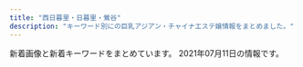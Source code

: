 ```yaml
---
title: "西日暮里・日暮里・鶯谷"
description: "キーワード別にの巨乳アジアン・チャイナエステ嬢情報をまとめました。"
---
```


新着画像と新着キーワードをまとめています。
2021年07月11日の情報です。

<DmmAffiliateIns />
<KeywordTable
  shops={
    [
    {
        "name": "For You",
        "url": "http://flowerscent.este.work/",
        "keywords": {
            "84": 6,
            "E": 12,
            "83": 18,
            "C": 30,
            "87": 6,
            "86": 6
        },
        "station": "JR\u897f\u65e5\u66ae\u91cc\u99c5",
        "img_links": [
            "http://flowerscent.este.work/2/uploadimg/1621772225.jpg",
            "http://flowerscent.este.work/2/uploadimg/1600260826.jpg",
            "http://flowerscent.este.work/frame/scroll2/scroll2.jpg",
            "http://flowerscent.este.work/2/uploadimg/1621772192.jpeg",
            "http://flowerscent.este.work/frame/fla/photo03.jpg",
            "http://flowerscent.este.work/frame/telimg/telbar.png",
            "http://flowerscent.este.work/navi/blk/temp_under2.jpg",
            "http://flowerscent.este.work/frame/fla/photo01.jpg",
            "http://flowerscent.este.work/frame/scroll5/scroll5.jpg",
            "http://flowerscent.este.work/frame/scroll3/scroll3.jpg",
            "http://flowerscent.este.work/frame/fla/photo04.jpg",
            "http://flowerscent.este.work/2/uploadimg/1599833697.jpg",
            "http://flowerscent.este.work/frame/fla/photo05.jpg",
            "http://flowerscent.este.work/frame/scroll4/scroll4.jpg",
            "http://flowerscent.este.work/kanban.png",
            "http://flowerscent.este.work/frame/scroll1/scroll1.jpg",
            "http://flowerscent.este.work/img/header.jpg",
            "http://flowerscent.este.work/frame/fla/photo02.jpg"
        ]
    },
    {
        "keywords": {},
        "station": "JR\u65e5\u66ae\u91cc\u99c5\u6771\u53e3",
        "name": "\u307f\u306a\u307f",
        "img_links": [
            "http://es-minami.com/images/staff-bar.png",
            "http://es-minami.com/images/riri1.jpg",
            "http://www.es-minami.com/images/mobole.png",
            "http://www.es-minami.com/gals/yuki1.jpg",
            "http://es-minami.com/images/rika1.jpg",
            "http://es-minami.com/images/pick_staff6.jpg",
            "http://es-minami.com/gals/sayuri1.jpg",
            "http://es-minami.com/images/sayuri1.jpg",
            "http://www.es-minami.com/img/yuki1.jpg",
            "http://www.es-minami.com/gals/riri1.jpg",
            "http://www.es-minami.com/gals/rika1.jpg",
            "http://es-minami.com/gals/sakura1.jpg",
            "http://www.es-minami.com/images/rika1.jpg",
            "http://es-minami.com/gals/riri1.jpg",
            "http://www.es-minami.com/gals/sayuri1.jpg",
            "http://www.es-minami.com/img/riri1.jpg",
            "http://es-minami.com/img/mika2.jpg",
            "http://www.es-minami.com/images/sayuri2.jpg",
            "http://www.es-minami.com/gals/mika2.jpg",
            "http://es-minami.com/img/sayuri1.jpg",
            "http://www.es-minami.com/gals/sakura1.jpg",
            "http://www.es-minami.com/img/mika1.jpg",
            "http://es-minami.com/gals/rika1.jpg",
            "http://es-minami.com/images/sayuri2.jpg",
            "http://es-minami.com/images/nana1.jpg",
            "http://www.es-minami.com/images/riri1.jpg",
            "http://es-minami.com/img/nana1.jpg",
            "http://www.es-minami.com/gals/mika1.jpg",
            "http://es-minami.com/images/mika1.jpg",
            "http://www.es-minami.com/gals/sayuri2.jpg",
            "http://www.es-minami.com/img/nana1.jpg",
            "http://www.es-minami.com/images/staff-bar.png",
            "http://es-minami.com/images/mika2.jpg",
            "http://www.es-minami.com/images/pick_staff6.jpg",
            "http://es-minami.com/images/mobole.png",
            "http://www.es-minami.com/gals/nana1.jpg",
            "http://www.es-minami.com/images/nana1.jpg",
            "http://www.es-minami.com/images/yuki1.jpg",
            "http://www.es-minami.com/images/sayuri1.jpg",
            "http://es-minami.com/img/sayuri2.jpg",
            "http://es-minami.com/gals/sayuri2.jpg",
            "http://es-minami.com/gals/mika1.jpg",
            "http://www.es-minami.com/img/mika2.jpg",
            "http://es-minami.com/img/mika1.jpg",
            "http://www.es-minami.com/img/sayuri1.jpg",
            "http://es-minami.com/gals/mika2.jpg",
            "http://es-minami.com/img/yuki1.jpg",
            "http://www.es-minami.com/images/mika1.jpg",
            "http://www.es-minami.com/images/mika2.jpg",
            "http://es-minami.com/gals/yuki1.jpg",
            "http://www.es-minami.com/img/sayuri2.jpg",
            "http://es-minami.com/images/news.png",
            "http://www.es-minami.com/images/news.png",
            "http://es-minami.com/img/riri1.jpg",
            "http://es-minami.com/gals/nana1.jpg",
            "http://es-minami.com/images/yuki1.jpg"
        ],
        "url": "http://es-minami.com/"
    },
    {
        "name": "\u7e01",
        "station": "JR\u65e5\u66ae\u91cc\u99c5\u6771\u53e3",
        "keywords": {
            "C": 6
        },
        "img_links": [
            "http://www.en-nippori.net/image/mainparts/images/navi01_03.jpg",
            "http://www.en-nippori.net/image/therapist/01.jpg",
            "http://www.en-nippori.net/image/mainparts/main.jpg",
            "http://www.en-nippori.net/image/mainparts/images/navi01_07.jpg",
            "http://www.en-nippori.net/image/mainparts/images/navi01_05.jpg",
            "http://www.en-nippori.net/image/index/top.jpg",
            "http://www.en-nippori.net/image/therapist/04.jpg",
            "http://www.en-nippori.net/image/mainparts/images/navi01_02.jpg",
            "http://www.en-nippori.net/image/therapist/03.jpg",
            "http://www.en-nippori.net/image/mainparts/images/navi01_04.jpg",
            "http://www.en-nippori.net/image/therapist/02.jpg",
            "http://www.en-nippori.net/image/therapist/06.jpg",
            "http://www.en-nippori.net/image/mainparts/images/navi01_06.jpg"
        ],
        "url": "http://www.en-nippori.net/"
    },
    {
        "url": "http://chou.ies.bz/",
        "keywords": {
            "85": 1,
            "E": 2,
            "86": 9,
            "C": 1,
            "84": 2,
            "D": 12,
            "87": 3
        },
        "name": "\u706f\u308a\u5c4b",
        "img_links": [
            "http://chou.ies.bz/photos/sites/85/2021/05/2021051201142065.jpg",
            "http://chou.ies.bz/photos/sites/85/2020/10/2020100610383828.jpg",
            "http://chou.ies.bz/images/n3.png",
            "http://chou.ies.bz/photos/sites/85/2020/10/2020100610370157.jpg",
            "http://chou.ies.bz/images/s_news.png",
            "http://chou.ies.bz/photos/sites/85/2021/07/2021070301592095.jpg",
            "http://chou.ies.bz/photos/sites/85/2019/07/2019070106333414.jpg",
            "http://chou.ies.bz/images/n1.jpg",
            "http://chou.ies.bz/photos/sites/85/2020/12/2020120204150858.jpg",
            "http://chou.ies.bz/photos/sites/85/2021/06/2021060901285023.jpg",
            "http://chou.ies.bz/images/s_pick.png",
            "http://chou.ies.bz/images/mobile.png",
            "http://chou.ies.bz/photos/sites/85/2019/07/2019070509385227.jpg",
            "http://chou.ies.bz/photos/sites/85/2019/07/2019070106330942.jpg",
            "http://chou.ies.bz/images/s_staff.jpg",
            "http://chou.ies.bz/images/top.png",
            "http://chou.ies.bz/photos/sites/85/2019/12/2019120602315853.jpg",
            "http://chou.ies.bz/photos/sites/85/2021/04/2021042710033582.jpg",
            "http://chou.ies.bz/images/s1.png",
            "http://chou.ies.bz/photos/sites/85/2019/06/2019062803491517.jpg",
            "http://chou.ies.bz/photos/sites/85/2019/07/2019070106320474.jpg",
            "http://chou.ies.bz/photos/sites/85/2019/07/2019070106340260.jpg",
            "http://chou.ies.bz/photos/sites/85/2020/12/2020120204265615.jpg",
            "http://chou.ies.bz/images/s3.png",
            "http://chou.ies.bz/images/s_link.png",
            "http://chou.ies.bz/photos/sites/85/2020/12/2020121802483415.jpg"
        ],
        "station": "JR\u897f\u65e5\u66ae\u91cc\u99c5"
    },
    {
        "name": "Oasis\uff5e\u30aa\u30a2\u30b7\u30b9",
        "img_links": [
            "http://lillian.work/room/room-l1.jpg",
            "http://lillian.work/images/main-sp.jpg",
            "http://lillian.work/icon/facebook.png",
            "http://lillian.work/images/header3.png",
            "http://lillian.work/staff/nana-s1.jpg",
            "http://lillian.work/button/staff.png",
            "http://lillian.work/icon/twitter.png",
            "http://lillian.work/images/flower.png",
            "http://lillian.work/room/esthe2.jpg",
            "http://lillian.work/staff/miki-l1.jpg",
            "http://lillian.work/room/tl2.jpg",
            "http://lillian.work/icon/line.png",
            "http://lillian.work/staff/nana-l1.jpg",
            "http://lillian.work/staff/miki-s1.jpg",
            "http://lillian.work/images/clear.png",
            "http://lillian.work/room/room-l2.jpg",
            "http://lillian.work/images/footer-r.png",
            "http://lillian.work/room/esthe3.jpg",
            "http://lillian.work/icon/google_plus.png",
            "http://lillian.work/images/footer-l.png",
            "http://lillian.work/button/home.png",
            "http://lillian.work/room/room-l4.jpg",
            "http://lillian.work/room/tl3.jpg",
            "http://lillian.work/images/main1.jpg",
            "http://lillian.work/room/room-l3.jpg",
            "http://lillian.work/room/tl1.jpg",
            "http://lillian.work/room/esthe1.jpg"
        ],
        "keywords": {},
        "station": "JR\u9daf\u8c37\u99c5\u5317\u53e3",
        "url": "http://lillian.work/"
    },
    {
        "url": "http://www.relax-mirai.info/",
        "keywords": {},
        "name": "\u672a\u6765",
        "img_links": [
            "http://www.relax-mirai.info/i/120/sayuri1.jpg",
            "http://www.relax-mirai.info/images/info02.jpg",
            "http://www.relax-mirai.info/images/m03.jpg",
            "http://www.relax-mirai.info/gals/aki1.jpg",
            "http://www.relax-mirai.info/images/risa1.jpg",
            "http://www.relax-mirai.info/gals/risa1.jpg",
            "http://www.relax-mirai.info/i/images/sayuri1.jpg",
            "http://www.relax-mirai.info/i/images/momo1.jpg",
            "http://www.relax-mirai.info/images/qr.jpg",
            "http://www.relax-mirai.info/gals/kaka1.jpg",
            "http://www.relax-mirai.info/gals/emi1.jpg",
            "http://www.relax-mirai.info/images/sayuri1.jpg",
            "http://www.relax-mirai.info/images/m04.jpg",
            "http://www.relax-mirai.info/images/m02.jpg",
            "http://www.relax-mirai.info/images/momo1.jpg",
            "http://www.relax-mirai.info/images/info01.jpg"
        ],
        "station": "\u65e5\u66ae\u91cc\u99c5\u6771\u53e3"
    },
    {
        "keywords": {
            "F": 4,
            "C": 4,
            "D": 4
        },
        "img_links": [
            "https://sawa-relax.tokyo/wp-content/themes/este/img/tel_header.png",
            "https://sawa-relax.tokyo/wp-content/themes/este/img/top-img02.png",
            "https://sawa-relax.tokyo/wp-content/themes/este/img/tel_footer.png",
            "https://sawa-relax.tokyo/wp-content/themes/este/img/2.jpg",
            "https://sawa-relax.tokyo/wp-content/themes/este/img/4.jpg",
            "https://sawa-relax.tokyo/wp-content/themes/este/img/top-img01a.png",
            "https://sawa-relax.tokyo/wp-content/themes/este/img/1.jpg",
            "https://sawa-relax.tokyo/wp-content/themes/este/img/top-img01b.png",
            "https://sawa-relax.tokyo/wp-content/uploads/2021/05/78612sawaya.jpg",
            "https://sawa-relax.tokyo/wp-content/themes/este/img/call.png",
            "https://sawa-relax.tokyo/wp-content/themes/este/img/3.jpg",
            "https://sawa-relax.tokyo/wp-content/uploads/2021/05/9876546789sawaya.jpg",
            "https://sawa-relax.tokyo/wp-content/uploads/2021/05/098761sawaya.jpg"
        ],
        "station": "JR\u7530\u7aef\u99c5\u5317\u53e3",
        "name": "\u3055\u308f\u3084\u304b\u30ca\u30a4\u30c8",
        "url": "https://sawa-relax.tokyo/"
    },
    {
        "keywords": {
            "86": 10,
            "E": 1,
            "D": 9
        },
        "img_links": [
            "http://esthe-aroma.red/images/precau.png",
            "http://esthe-aroma.red/images/r4.jpg",
            "http://esthe-aroma.red/images/cg07.jpg",
            "http://esthe-aroma.red/images/r3.jpg",
            "http://esthe-aroma.red/images/sruru.jpg",
            "http://esthe-aroma.red/images/imm.jpg",
            "http://esthe-aroma.red/link/menlog.jpg",
            "http://esthe-aroma.red/images/cg06.jpg",
            "http://esthe-aroma.red/images/cg10.jpg",
            "http://esthe-aroma.red/images/r1.jpg",
            "http://esthe-aroma.red/images/cg03.jpg",
            "http://esthe-aroma.red/images/news.png",
            "http://esthe-aroma.red/images/evetop.png",
            "http://esthe-aroma.red/images/cg08.jpg",
            "http://esthe-aroma.red/images/r2.jpg",
            "http://esthe-aroma.red/images/top.png",
            "http://esthe-aroma.red/images/staff_s.png",
            "http://esthe-aroma.red/images/kan.jpg",
            "http://esthe-aroma.red/images/cg01.jpg",
            "http://esthe-aroma.red/images/cg02.jpg",
            "http://esthe-aroma.red/images/rec.png",
            "http://esthe-aroma.red/images/cg09.jpg",
            "http://esthe-aroma.red/images/cg04.jpg",
            "http://esthe-aroma.red/images/cg05.jpg"
        ],
        "url": "http://esthe-aroma.red/",
        "station": "JR\u65e5\u66ae\u91cc\u99c5\u6771\u53e3",
        "name": "\u548c\u5408 \u308f\u3054\u3046"
    },
    {
        "station": "JR\u9daf\u8c37\u99c5\u5317\u53e3",
        "img_links": [
            "http://aroma-est.net/images/staff_images/st21.jpg",
            "http://aroma-est.net/images/staff_images/sta4.jpg",
            "http://aroma-est.net/images/staff_images/st1.jpg",
            "http://aroma-est.net/images/an_2_02.jpg",
            "http://aroma-est.net/images/an_5_01.jpg",
            "http://aroma-est.net/images/sys1.jpg",
            "http://aroma-est.net/images/an_4_02.jpg",
            "http://aroma-est.net/images/r5.png",
            "http://aroma-est.net/images/an_6_02.jpg",
            "http://aroma-est.net/images/an_1_02.jpg",
            "http://aroma-est.net/images/staff_images/sta1.jpg",
            "http://aroma-est.net/images/index-2.jpg",
            "http://aroma-est.net/images/r1.png",
            "http://aroma-est.net/images/r4.png",
            "http://aroma-est.net/images/slider/slide1.png",
            "http://aroma-est.net/images/an_1_01.jpg",
            "http://aroma-est.net/images/an_3_01.jpg",
            "http://aroma-est.net/images/qr.jpg",
            "http://aroma-est.net/images/index_01.jpg",
            "http://aroma-est.net/images/slider/slide3s.png",
            "http://aroma-est.net/images/index-1.jpg",
            "http://aroma-est.net/images/slider/slide1s.png",
            "http://aroma-est.net/images/staff_images/sta7.jpg",
            "http://aroma-est.net/images/r2.png",
            "http://aroma-est.net/images/staff_images/st4.jpg",
            "http://aroma-est.net/images/staff_images/st2.jpg",
            "http://aroma-est.net/images/an_2_01.jpg",
            "http://aroma-est.net/images/slider/slide3.png",
            "http://aroma-est.net/images/slider/slide2s.png",
            "http://aroma-est.net/images/staff_images/sta2.jpg",
            "http://aroma-est.net/images/slider/slide2.png",
            "http://aroma-est.net/images/an_6_01.jpg",
            "http://aroma-est.net/images/fbb.jpg",
            "http://aroma-est.net/images/an_5_02.jpg",
            "http://aroma-est.net/images/r7.png",
            "http://aroma-est.net/images/r8.png",
            "http://aroma-est.net/images/staff_images/st7.jpg",
            "http://aroma-est.net/images/staff_images/sta5.jpg",
            "http://aroma-est.net/images/r6.png",
            "http://aroma-est.net/images/no.png",
            "http://aroma-est.net/images/an_4_01.jpg",
            "http://aroma-est.net/images/an_3_02.jpg",
            "http://aroma-est.net/images/staff_images/sl.png",
            "http://aroma-est.net/images/r3.png",
            "http://aroma-est.net/images/staff_images/st5.jpg"
        ],
        "keywords": {
            "D": 12,
            "86": 20,
            "E": 8
        },
        "url": "http://aroma-est.net/",
        "name": "\u96c5"
    },
    {
        "name": "\u30ed\u30fc\u30ba",
        "url": "http://minopom.xyz/",
        "keywords": {
            "\u4e73": 2
        },
        "img_links": [
            "http://minopom.xyz/uploads/allimg/210406/1-21040614313L45.jpg",
            "http://www.minopom.xyz/uploads/allimg/210406/1-21040614313L45.jpg",
            "http://minopom.xyz/uploads/210406/1-210406143111G0.jpg",
            "http://www.minopom.xyz/uploads/allimg/210410/1-21041014500NX.jpg",
            "http://minopom.xyz/uploads/allimg/210410/1-21041014450GC.jpg",
            "http://minopom.xyz/uploads/210419/1-21041914162C16.jpg",
            "http://www.minopom.xyz/picture/img.site-builder.jpg",
            "http://minopom.xyz/picture/totop_04.png",
            "http://minopom.xyz/picture/room3.jpg",
            "http://www.minopom.xyz/uploads/allimg/210410/1-210410145204C9.jpg",
            "http://minopom.xyz/uploads/allimg/210410/1-210410144PY50.jpg",
            "http://minopom.xyz/picture/img.site-builder.jpg",
            "http://minopom.xyz/uploads/allimg/210410/1-210410145124148.jpg",
            "http://minopom.xyz/uploads/allimg/210410/1-210410145204C9.jpg",
            "http://www.minopom.xyz/uploads/allimg/210410/1-210410145124148.jpg",
            "http://minopom.xyz/uploads/allimg/210410/1-2104101450455A.jpg",
            "http://www.minopom.xyz/picture/head.jpg",
            "http://www.minopom.xyz/picture/totop_04.png",
            "http://www.minopom.xyz/uploads/allimg/210410/1-210410144U4934.jpg",
            "http://www.minopom.xyz/uploads/allimg/210410/1-21041014450GC.jpg",
            "http://www.minopom.xyz/uploads/allimg/210410/1-210410144323118.jpg",
            "http://minopom.xyz/picture/room2.jpg",
            "http://minopom.xyz/uploads/allimg/210410/1-21041014413S64.jpg",
            "http://minopom.xyz/picture/head.jpg",
            "http://minopom.xyz/uploads/210430/1-2104301Q63S18.jpg",
            "http://minopom.xyz/uploads/210406/1-2104061433121E.jpg",
            "http://www.minopom.xyz/uploads/allimg/210410/1-2104101450455A.jpg",
            "http://minopom.xyz/uploads/allimg/210410/1-210410144323118.jpg",
            "http://minopom.xyz/uploads/allimg/210410/1-21041014500NX.jpg",
            "http://minopom.xyz/picture/room1.jpg",
            "http://minopom.xyz/uploads/210406/1-210406143244C2.jpg",
            "http://www.minopom.xyz/uploads/allimg/210410/1-210410144PY50.jpg",
            "http://minopom.xyz/uploads/allimg/210410/1-210410144U4934.jpg"
        ],
        "station": "JR\u7530\u7aef\u99c5"
    },
    {
        "url": "http://www.night.ne.jp/tokyo/yuki/",
        "station": "\u5165\u8c37\u99c52\u756a\u51fa\u53e3",
        "name": "\u97d3\u697d",
        "keywords": {},
        "img_links": [
            "http://www.night.ne.jp/tokyo/yuki/img/skill_1.jpg",
            "http://www.night.ne.jp/tokyo/yuki/img/qr_code.jpg",
            "http://www.night.ne.jp/nightnet/img/5.jpg",
            "http://www.night.ne.jp/nightnet/img/7.jpg",
            "http://www.night.ne.jp/_format/W/img/whats_skill.jpg",
            "http://www.night.ne.jp/nightnet/img/12a.jpg",
            "http://www.night.ne.jp/_format/W/img/index_enter_1.jpg",
            "http://www.night.ne.jp/tokyo/yuki/img/index_skill.jpg",
            "http://www.night.ne.jp/nightnet/img/1.jpg",
            "http://www.night.ne.jp/_format/W/img/whats_news.jpg",
            "http://www.night.ne.jp/nightnet/img/3.jpg",
            "http://www.night.ne.jp/nightnet/img/4.jpg",
            "http://www.night.ne.jp/nightnet/img/13.jpg",
            "http://www.night.ne.jp/nightnet/img/15.jpg",
            "http://www.night.ne.jp/nightnet/img/17.jpg",
            "http://www.night.ne.jp/nightnet/img/16.jpg",
            "http://www.night.ne.jp/tokyo/yuki/img/index.jpg",
            "http://www.night.ne.jp/nightnet/img/8.jpg",
            "http://www.night.ne.jp/tokyo/yuki/img/skill_2.jpg",
            "http://www.night.ne.jp/nightnet/img/11.jpg",
            "http://www.night.ne.jp/nightnet/img/14.jpg",
            "http://www.night.ne.jp/tokyo/yuki/img/view_1.jpg",
            "http://www.night.ne.jp/nightnet/img/9.jpg",
            "http://www.night.ne.jp/nightnet/img/10.jpg",
            "http://www.night.ne.jp/nightnet/img/6.jpg",
            "http://www.night.ne.jp/tokyo/yuki/img/index_top.jpg",
            "http://www.night.ne.jp/nightnet/img/2.jpg",
            "http://www.night.ne.jp/tokyo/yuki/img/index_view.jpg",
            "http://www.night.ne.jp/tokyo/yuki/img/view_2.jpg",
            "http://www.night.ne.jp/_format/W/img/whats_view.jpg"
        ]
    },
    {
        "keywords": {
            "G": 2,
            "E": 1,
            "\u30bb\u30af\u30b7\u30fc": 34,
            "\u30c0\u30a4\u30ca\u30de\u30a4\u30c8": 1
        },
        "img_links": [
            "https://www.sofia-est.com/img/material/courseoption_rev1.png",
            "https://www.sofia-est.com/img/girl/thumb/s113_2.jpg",
            "https://www.sofia-est.com/img/girl/list/s56_list.jpg",
            "https://www.sofia-est.com/img/girl/thumb/s92_2.jpg",
            "https://www.sofia-est.com/img/girl/list/s99_list.jpg",
            "https://www.sofia-est.com/img/girl/list/s111_list.jpg",
            "https://www.sofia-est.com/img/material/yakusoku.png",
            "https://www.sofia-est.com/img/material/coursepoint_rev2.png",
            "https://www.sofia-est.com/img/girl/thumb/s94_1.jpg",
            "https://www.sofia-est.com/img/girl/thumb/s113_1.jpg",
            "https://www.sofia-est.com/img/girl/thumb/s97_1.jpg",
            "https://www.sofia-est.com/img/girl/pickup/pickup20191220093702.jpg",
            "https://www.sofia-est.com/img/material/top_newface.png",
            "https://www.sofia-est.com/img/girl/thumb/s105_2.jpg",
            "https://www.sofia-est.com/img/girl/list/s92_list.jpg",
            "https://www.sofia-est.com/img/material/mob_t1.jpg",
            "https://www.sofia-est.com/img/material/mob_t4.jpg",
            "https://www.sofia-est.com/img/girl/main/s108_1.jpg",
            "https://www.sofia-est.com/img/top/topslide20141210.jpg",
            "https://www.sofia-est.com/img/material/mob_m5.jpg",
            "https://www.sofia-est.com/img/girl/thumb/s108_1.jpg",
            "https://www.sofia-est.com/img/girl/list/s108_list.jpg",
            "https://www.sofia-est.com/img/material/mob_t5.jpg",
            "https://www.sofia-est.com/img/girl/pickup/pickup20200111122329.jpg",
            "https://www.sofia-est.com/img/material/top_news.png",
            "https://www.sofia-est.com/img/material/gm4_rollout.png",
            "https://www.sofia-est.com/img/girl/thumb/s106_2.jpg",
            "https://www.sofia-est.com/img/girl/thumb/s94_2.jpg",
            "https://www.sofia-est.com/img/girl/thumb/s106_5.jpg",
            "https://www.sofia-est.com/img/girl/pickup/pickup20200909154852.jpg",
            "https://www.sofia-est.com/img/girl/thumb/s106_1.jpg",
            "https://www.sofia-est.com/img/girl/thumb/s106_3.jpg",
            "https://www.sofia-est.com/img/material/mob_m1_rev1.jpg",
            "https://www.sofia-est.com/img/girl/list/s94_list.jpg",
            "https://www.sofia-est.com/img/girl/thumb/s97_2.jpg",
            "https://www.sofia-est.com/img/girl/thumb/s92_1.jpg",
            "https://www.sofia-est.com/img/material/photo4.jpg",
            "https://www.sofia-est.com/img/material/photo6.jpg",
            "https://www.sofia-est.com/img/girl/list/s84_list.jpg",
            "https://www.sofia-est.com/img/material/photo8.jpg",
            "https://www.sofia-est.com/img/material/page3_subt1.png",
            "https://www.sofia-est.com/img/material/page8_subt1.png",
            "https://www.sofia-est.com/img/material/mob_m4.jpg",
            "https://www.sofia-est.com/img/girl/thumb/s106_4.jpg",
            "https://www.sofia-est.com/img/material/page8_subt2.png",
            "https://www.sofia-est.com/img/girl/thumb/s81_2.jpg",
            "https://www.sofia-est.com/img/material/photo5.jpg",
            "https://www.sofia-est.com/img/material/mob_m3_rev1.jpg",
            "https://www.sofia-est.com/img/material/mob_t3.jpg",
            "https://www.sofia-est.com/img/material/page4_subt1.png",
            "https://www.sofia-est.com/img/material/course_tanta1.png",
            "https://www.sofia-est.com/img/material/movie_left_yaji.png",
            "https://www.sofia-est.com/img/material/page3_1_subt2.png",
            "https://www.sofia-est.com/img/material/top_pickup.png",
            "https://www.sofia-est.com/img/girl/list/s106_list.jpg",
            "https://www.sofia-est.com/img/top/topslide20141211.jpg",
            "https://www.sofia-est.com/img/girl/thumb/s55_1.jpg",
            "https://www.sofia-est.com/img/material/doublecourse_rev1.png",
            "https://www.sofia-est.com/img/material/top_about.png",
            "https://www.sofia-est.com/img/girl/main/s113_1.jpg",
            "https://www.sofia-est.com/img/girl/thumb/s108_3.jpg",
            "https://www.sofia-est.com/img/girl/main/s92_1.jpg",
            "https://www.sofia-est.com/img/material/iph.png",
            "https://www.sofia-est.com/img/material/top_kodawariimg1.jpg",
            "https://www.sofia-est.com/img/material/page5_subt2.png",
            "https://www.sofia-est.com/img/material/phototxt.jpg",
            "https://www.sofia-est.com/img/material/gm2_rollout.png",
            "https://www.sofia-est.com/img/girl/thumb/s89_1.jpg",
            "https://www.sofia-est.com/img/material/gm3_rollout.png",
            "https://www.sofia-est.com/img/material/page3_1_subt1.png",
            "https://www.sofia-est.com/img/girl/thumb/s81_5.jpg",
            "https://www.sofia-est.com/img/girl/thumb/s105_5.jpg",
            "https://www.sofia-est.com/img/top/topslide20150918.jpg",
            "https://www.sofia-est.com/img/material/hosi5.png",
            "https://www.sofia-est.com/img/girl/thumb/s108_2.jpg",
            "https://www.sofia-est.com/img/girl/thumb/s89_2.jpg",
            "https://www.sofia-est.com/img/girl/thumb/s105_3.jpg",
            "https://www.sofia-est.com/img/what/coupon202009.png",
            "https://www.sofia-est.com/img/girl/pickup/pickup20200909154945.jpg",
            "https://www.sofia-est.com/img/material/gm5_rollout.png",
            "https://www.sofia-est.com/img/material/movie_right_yaji.png",
            "https://www.sofia-est.com/img/material/photobig.jpg",
            "https://www.sofia-est.com/img/girl/thumb/s105_1.jpg",
            "https://www.sofia-est.com/img/material/sd_rt_btn.png",
            "https://www.sofia-est.com/img/girl/thumb/s56_1.jpg",
            "https://www.sofia-est.com/img/material/top_twitter.png",
            "https://www.sofia-est.com/img/material/noimg_b.jpg",
            "https://www.sofia-est.com/img/girl/main/s89_1.jpg",
            "https://www.sofia-est.com/img/girl/thumb/s99_1.jpg",
            "https://www.sofia-est.com/img/material/page6_subt2.png",
            "https://www.sofia-est.com/img/material/photo1.jpg",
            "https://www.sofia-est.com/img/material/noimg_m.jpg",
            "https://www.sofia-est.com/img/girl/main/s81_1.jpg",
            "https://www.sofia-est.com/img/material/top_infomation.png",
            "https://www.sofia-est.com/img/girl/main/s105_1.jpg",
            "https://www.sofia-est.com/img/girl/main/s94_1.jpg",
            "https://www.sofia-est.com/img/girl/list/s113_list.jpg",
            "https://www.sofia-est.com/img/material/photo2.jpg",
            "https://www.sofia-est.com/img/material/photo7.jpg",
            "https://www.sofia-est.com/img/girl/thumb/s81_4.jpg",
            "https://www.sofia-est.com/img/material/mob_m2_rev1.jpg",
            "https://www.sofia-est.com/img/material/mobileqr.png",
            "https://www.sofia-est.com/img/material/mob_youtube.png",
            "https://www.sofia-est.com/img/girl/mobilepickup/mobilepickup20200302124127.jpg",
            "https://www.sofia-est.com/img/girl/list/s97_list.jpg",
            "https://www.sofia-est.com/img/girl/pickup/pickup20191220093623.jpg",
            "https://www.sofia-est.com/img/material/gm6_rollout.png",
            "https://www.sofia-est.com/img/material/gm1_rollout.png",
            "https://www.sofia-est.com/img/girl/thumb/s99_2.jpg",
            "https://www.sofia-est.com/img/banner/koko_120x60.png",
            "https://www.sofia-est.com/img/material/page6_subt3.png",
            "https://www.sofia-est.com/img/material/top_camp.png",
            "https://www.sofia-est.com/img/material/top_movie.png",
            "https://www.sofia-est.com/img/girl/list/s105_list.jpg",
            "https://www.sofia-est.com/img/material/pagetop_rollout.png",
            "https://www.sofia-est.com/img/girl/list/s81_list.jpg",
            "https://www.sofia-est.com/img/material/movieicon.png",
            "https://www.sofia-est.com/img/material/photo3.jpg",
            "https://www.sofia-est.com/img/girl/thumb/s105_4.jpg",
            "https://www.sofia-est.com/img/material/page5_subt1.png",
            "https://www.sofia-est.com/img/girl/main/s99_1.jpg",
            "https://www.sofia-est.com/img/material/noimg_thumb.jpg",
            "https://www.sofia-est.com/img/girl/thumb/s100_1.jpg",
            "https://www.sofia-est.com/img/girl/list/s100_list.jpg",
            "https://www.sofia-est.com/img/material/page4_subt2.png",
            "https://www.sofia-est.com/img/material/course_tanta2.png",
            "https://www.sofia-est.com/img/material/top_kodawari.png",
            "https://www.sofia-est.com/img/girl/thumb/s81_3.jpg",
            "https://www.sofia-est.com/img/girl/list/s89_list.jpg",
            "https://www.sofia-est.com/img/girl/thumb/s84_1.jpg",
            "https://www.sofia-est.com/img/material/page6_subt1.png",
            "https://www.sofia-est.com/img/girl/thumb/s81_1.jpg",
            "https://www.sofia-est.com/img/material/movie20141210.jpg",
            "https://www.sofia-est.com/img/girl/pickup/pickup20190509222453.jpg",
            "https://www.sofia-est.com/img/material/mob_t2.jpg",
            "https://www.sofia-est.com/img/girl/main/s106_1.jpg",
            "https://www.sofia-est.com/img/girl/main/s97_1.jpg",
            "https://www.sofia-est.com/img/material/page2_subt1.png",
            "https://www.sofia-est.com/img/girl/list/s55_list.jpg",
            "https://www.sofia-est.com/img/material/page7_subt1.png"
        ],
        "station": "JR\u65e5\u66ae\u91cc\u99c5\u5357\u53e3",
        "name": "\u30bd\u30d5\u30a3\u30a2",
        "url": "https://www.sofia-est.com/"
    },
    {
        "url": "http://onkyoukou.tyo.cm/",
        "img_links": [
            "http://onkyoukou.tyo.cm/images/n1.jpg",
            "http://onkyoukou.tyo.cm/images/nbj3.jpg",
            "http://onkyoukou.tyo.cm/images/s_mobile.jpg",
            "http://onkyoukou.tyo.cm/images/n3.jpg",
            "http://onkyoukou.tyo.cm/images/acc1.jpg",
            "http://onkyoukou.tyo.cm/images/s_pick.jpg",
            "http://onkyoukou.tyo.cm/images/acc2.jpg",
            "http://onkyoukou.tyo.cm/images/s_link.jpg",
            "http://onkyoukou.tyo.cm/images/face_bj3.jpg",
            "http://onkyoukou.tyo.cm/images/face_bj.jpg",
            "http://onkyoukou.tyo.cm/photos/sites/88/2017/03/staff4.jpg",
            "http://onkyoukou.tyo.cm/images/acc3.jpg",
            "http://onkyoukou.tyo.cm/images/s_face.jpg",
            "http://onkyoukou.tyo.cm/images/s_staff1.jpg",
            "http://onkyoukou.tyo.cm/images/line.jpg",
            "http://onkyoukou.tyo.cm/images/s_staff.jpg",
            "http://onkyoukou.tyo.cm/photos/sites/88/2020/03/2020030111163079.jpg",
            "http://onkyoukou.tyo.cm/photos/sites/88/2017/03/staff2.jpg",
            "http://onkyoukou.tyo.cm/images/mobile.jpg",
            "http://onkyoukou.tyo.cm/images/nbj1.jpg",
            "http://onkyoukou.tyo.cm/photos/sites/88/2017/03/staff1.jpg",
            "http://onkyoukou.tyo.cm/images/s_news.jpg",
            "http://onkyoukou.tyo.cm/images/top.png"
        ],
        "keywords": {
            "88": 6,
            "86": 3,
            "C": 13,
            "87": 3
        },
        "name": "\u6e29\u99a8\u6e2f-\u304a\u3093\u304d\u3087\u3046\u3053\u3046-",
        "station": "JR\u897f\u65e5\u66ae\u91cc\u99c5"
    },
    {
        "station": "JR\u65e5\u66ae\u91cc\u99c5\u5357\u53e3",
        "name": "\u6843",
        "img_links": [
            "http://momo.tyo.cm/images/border01.png",
            "http://momo.tyo.cm/images/bg_pick.png",
            "http://momo.tyo.cm/images/nav_link02.png",
            "http://momo.tyo.cm/images/pagetop.png",
            "http://momo.tyo.cm/images/tit_com05.png",
            "http://momo.tyo.cm/images/top_slider02.jpg",
            "http://momo.tyo.cm/images/news.png",
            "http://momo.tyo.cm/images/tit05.png",
            "http://momo.tyo.cm/images/nav_link06.png",
            "http://momo.tyo.cm/photos/sites/53/2021/02/2021021607405578.jpg",
            "http://momo.tyo.cm/images/top_slider01.jpg",
            "http://momo.tyo.cm/images/tit_com01.png",
            "http://momo.tyo.cm/photos/sites/53/2021/02/2021021607405730.jpg",
            "http://momo.tyo.cm/images/tit_com02.png",
            "http://momo.tyo.cm/photos/sites/53/2021/02/2021021607405882.jpg",
            "http://momo.tyo.cm/images/tit_com03.png",
            "http://momo.tyo.cm/images/tit_staff.png",
            "http://momo.tyo.cm/images/border02.png",
            "http://momo.tyo.cm/images/nav_link05.png",
            "http://momo.tyo.cm/images/tit_com04.png",
            "http://momo.tyo.cm/images/tit04.png",
            "http://momo.tyo.cm/images/tit_link01.png",
            "http://momo.tyo.cm/photos/sites/53/2021/02/2021021607405658.jpg",
            "http://momo.tyo.cm/images/nav_link04.png",
            "http://momo.tyo.cm/images/tit01.png",
            "http://momo.tyo.cm/images/nav_link01.png",
            "http://momo.tyo.cm/images/tit03.png",
            "http://momo.tyo.cm/images/tit_com.png",
            "http://momo.tyo.cm/images/tit02.png",
            "http://momo.tyo.cm/images/nav_link03.png"
        ],
        "url": "http://momo.tyo.cm/",
        "keywords": {
            "86": 15,
            "85": 5,
            "D": 20
        }
    },
    {
        "img_links": [
            "http://vineryu.xyz/uploads/210603/1-210603092541234.jpg",
            "http://vineryu.xyz/uploads/210608/1-21060Q6464E40.jpg",
            "http://vineryu.xyz/uploads/210603/1-2106030925294Y.jpg",
            "http://vineryu.xyz/picture/photo03.jpg",
            "http://vineryu.xyz/uploads/210603/1-21060309341O93.jpg",
            "http://vineryu.xyz/uploads/210608/1-21060Q64635522.jpg",
            "http://vineryu.xyz/uploads/210603/1-210603093435K6.jpg",
            "http://vineryu.xyz/picture/photo02.jpg",
            "http://vineryu.xyz/uploads/210706/1-210F610593DU.jpg",
            "http://vineryu.xyz/uploads/210603/1-21060309335L40.jpg",
            "http://vineryu.xyz/uploads/210603/1-21060309354I30.jpg",
            "http://vineryu.xyz/uploads/210603/1-21060309344H02.jpg",
            "http://vineryu.xyz/uploads/210603/1-210603093535919.jpg",
            "http://vineryu.xyz/uploads/210608/1-21060Q64509648.jpg",
            "http://vineryu.xyz/uploads/210603/1-210603093516146.jpg",
            "http://vineryu.xyz/uploads/210603/1-210603093505U9.jpg",
            "http://vineryu.xyz/uploads/210706/1-210F6105945648.jpg",
            "http://vineryu.xyz/picture/photo01.jpg",
            "http://vineryu.xyz/picture/photo04.jpg",
            "http://vineryu.xyz/uploads/210608/1-21060Q64523591.jpg",
            "http://vineryu.xyz/picture/fla.jpg"
        ],
        "keywords": {
            "\u4e73": 2
        },
        "station": "JR\u65e5\u66ae\u91cc\u99c5\u6771\u53e3",
        "name": "\u304a\u3072\u3081",
        "url": "http://vineryu.xyz/"
    },
    {
        "name": "FLORA \uff5e\u30d5\u30ed\u30fc\u30e9\uff5e",
        "keywords": {
            "E": 1,
            "D": 6,
            "86": 7
        },
        "img_links": [
            "http://esthe-massage.xyz/images/top001.png",
            "http://esthe-massage.xyz/images/no.png",
            "http://esthe-massage.xyz/images/cg03.jpg",
            "http://esthe-massage.xyz/images/nav-006.png",
            "http://esthe-massage.xyz/images/cg06.jpg",
            "http://esthe-massage.xyz/images/nav-005.png",
            "http://esthe-massage.xyz/images/nav-003.png",
            "http://esthe-massage.xyz/images/cg07.jpg",
            "http://esthe-massage.xyz/images/cg01.jpg",
            "http://esthe-massage.xyz/images/cg011.jpg",
            "http://esthe-massage.xyz/images/nav-004.png",
            "http://esthe-massage.xyz/images/nav-002.png",
            "http://esthe-massage.xyz/images/cg02.jpg",
            "http://esthe-massage.xyz/images/cg05.jpg",
            "http://esthe-massage.xyz/images/cg04.jpg",
            "http://esthe-massage.xyz/images/nav-001.png",
            "http://esthe-massage.xyz/images/tel.png"
        ],
        "url": "http://esthe-massage.xyz/",
        "station": "JR\u65e5\u66ae\u91cc\u99c5\u5357\u53e3"
    },
    {
        "station": "\u753a\u5c4b\u99c51\u756a\u51fa\u53e3",
        "url": "https://mominoki.tyo.ac/",
        "keywords": {
            "C": 16,
            "83": 4,
            "E": 4,
            "86": 8,
            "D": 28,
            "85": 12,
            "87": 8
        },
        "img_links": [
            "https://mominoki.tyo.ac/photos/sites/41/2021/03/202103150746598.jpg",
            "https://mominoki.tyo.ac/images/themes/pink/no2.png",
            "https://mominoki.tyo.ac/images/themes/pink/s_staff.png",
            "https://mominoki.tyo.ac/photos/sites/41/2021/03/202103150747058.jpg",
            "https://mominoki.tyo.ac/photos/sites/41/2020/09/2020092804344750.jpg",
            "https://mominoki.tyo.ac/photos/sites/41/2020/09/2020092804344859.jpg",
            "https://mominoki.tyo.ac/photos/sites/41/2020/11/2020111401222038.jpg",
            "https://mominoki.tyo.ac/images/room1.jpg",
            "https://mominoki.tyo.ac/images/themes/pink/line.png",
            "https://mominoki.tyo.ac/photos/sites/41/2021/06/202106070158042.jpg",
            "https://mominoki.tyo.ac/photos/sites/41/2020/09/2020092801595154.jpg",
            "https://mominoki.tyo.ac/images/room2.jpg",
            "https://mominoki.tyo.ac/photos/sites/41/2020/09/2020092804344656.jpg",
            "https://mominoki.tyo.ac/photos/sites/41/2020/09/2020092810535583.jpg",
            "https://mominoki.tyo.ac/images/themes/pink/s_link.png",
            "https://mominoki.tyo.ac/images/room3.jpg",
            "https://mominoki.tyo.ac/images/themes/pink/mobile.jpg",
            "https://mominoki.tyo.ac/images/room4.jpg",
            "https://mominoki.tyo.ac/images/themes/pink/no1.png",
            "https://mominoki.tyo.ac/images/themes/pink/s_news.png",
            "https://mominoki.tyo.ac/images/themes/pink/s_newface.png",
            "https://mominoki.tyo.ac/images/themes/pink/s_ranking.png",
            "https://mominoki.tyo.ac/images/themes/pink/r3.jpg",
            "https://mominoki.tyo.ac/images/themes/pink/s_pickup.png"
        ],
        "name": "\u3082\u307f\u306e\u6728"
    },
    {
        "name": "\u5065\u7f8e\u5802",
        "url": "http://es-rlx.com/",
        "station": "JR\u9daf\u8c37\u99c5\u5317\u53e3",
        "img_links": [
            "http://es-rlx.com/img/access/road03.jpg",
            "http://es-rlx.com/img/youtube.jpg",
            "http://es-rlx.com/pic/top3.jpg",
            "http://es-rlx.com/img/ttl_tnew.png",
            "http://es-rlx.com/staff/sakura/01mb.jpg",
            "http://es-rlx.com/staff/yuki/01.jpg",
            "http://es-rlx.com/pic/top2.jpg",
            "http://es-rlx.com/img/access/kanban.png",
            "http://es-rlx.com/img/access/road01.jpg",
            "http://es-rlx.com/img/ft_tel.png",
            "http://es-rlx.com/pic/head.png",
            "http://es-rlx.com/staff/yuki/01mb.jpg",
            "http://es-rlx.com/staff/minami/01mb.jpg",
            "http://es-rlx.com/staff/sakura/01.jpg",
            "http://es-rlx.com/pic/top1.jpg",
            "http://es-rlx.com/img/ttl_mobile.png",
            "http://es-rlx.com/img/access/roaddm.png",
            "http://es-rlx.com/img/ttl_staff.png",
            "http://es-rlx.com/img/ttl_rec.png",
            "http://es-rlx.com/i/files/homeimg.jpg",
            "http://es-rlx.com/staff/minami/01.jpg",
            "http://es-rlx.com/img/access/road04.jpg",
            "http://es-rlx.com/img/access/road02.jpg"
        ],
        "keywords": {
            "C": 15
        }
    },
    {
        "img_links": [
            "http://www.mac-riraku106.xyz/uploads/200501/1-200501125159161.jpg",
            "http://www.mac-riraku106.xyz/uploads/200801/1-200P1110631926.jpg",
            "http://www.mac-riraku106.xyz/static/picture/top-img03.png",
            "http://www.mac-riraku106.xyz/static/picture/top-img02.png",
            "http://www.mac-riraku106.xyz/uploads/200801/1-200P1110412514.jpg",
            "http://www.mac-riraku106.xyz/uploads/191106/1-191106092T0531.jpg",
            "http://www.mac-riraku106.xyz/uploads/190723/23-1.jpg",
            "http://www.mac-riraku106.xyz/uploads/190723/1-1.jpg",
            "http://www.mac-riraku106.xyz/uploads/200317/1-20031G4420c38.jpg",
            "http://www.mac-riraku106.xyz/uploads/200501/1-200501125150516.jpg",
            "http://www.mac-riraku106.xyz/uploads/200310/1-200310130Z0421.jpg",
            "http://www.mac-riraku106.xyz/uploads/190723/23-3.jpg",
            "http://www.mac-riraku106.xyz/static/picture/2.jpg",
            "http://www.mac-riraku106.xyz/uploads/200310/1-20031013091I08.jpg",
            "http://www.mac-riraku106.xyz/uploads/200501/1-200501125300127.jpg",
            "http://www.mac-riraku106.xyz/uploads/190826/1-1ZR614462Qa.jpg",
            "http://www.mac-riraku106.xyz/uploads/200317/1-20031G44220J0.jpg",
            "http://www.mac-riraku106.xyz/static/picture/1.jpg",
            "http://www.mac-riraku106.xyz/static/picture/top-img01.png",
            "http://www.mac-riraku106.xyz/uploads/190723/10-2.jpg",
            "http://www.mac-riraku106.xyz/uploads/200818/1-200QQ55415J4.jpg",
            "http://www.mac-riraku106.xyz/uploads/200501/1-200501145011C2.jpg",
            "http://www.mac-riraku106.xyz/uploads/200325/1-2003251H312V4.jpg",
            "http://www.mac-riraku106.xyz/uploads/190826/1-1ZR6144611E0.jpg",
            "http://www.mac-riraku106.xyz/uploads/191008/1-19100Q5451M20.jpg",
            "http://www.mac-riraku106.xyz/uploads/190926/1-1Z926131T2408.jpg",
            "http://www.mac-riraku106.xyz/uploads/200310/1-200310130925920.jpg",
            "http://www.mac-riraku106.xyz/uploads/190723/34-1.jpg",
            "http://www.mac-riraku106.xyz/uploads/200801/1-200P1110A4M2.jpg",
            "http://www.mac-riraku106.xyz/uploads/191128/1-19112Q3102OP.jpg",
            "http://www.mac-riraku106.xyz/uploads/190723/25-1.jpg",
            "http://www.mac-riraku106.xyz/uploads/200501/1-200501144951148.jpg",
            "http://www.mac-riraku106.xyz/uploads/190723/30-1.jpg",
            "http://www.mac-riraku106.xyz/static/picture/call.png",
            "http://www.mac-riraku106.xyz/uploads/190723/10-1.jpg",
            "http://www.mac-riraku106.xyz/uploads/190723/23-2.jpg",
            "http://www.mac-riraku106.xyz/uploads/200317/1-20031G44235R7.jpg",
            "http://www.mac-riraku106.xyz/uploads/190723/1-2.jpg",
            "http://www.mac-riraku106.xyz/uploads/190906/1-1ZZ6125225A4.jpg",
            "http://www.mac-riraku106.xyz/static/picture/michi02.png",
            "http://www.mac-riraku106.xyz/uploads/191008/1-19100Q5453V63.jpg",
            "http://www.mac-riraku106.xyz/uploads/191106/1-191106092S0357.jpg",
            "http://www.mac-riraku106.xyz/static/picture/tel.png",
            "http://www.mac-riraku106.xyz/uploads/200325/1-2003251H340B9.jpg",
            "http://www.mac-riraku106.xyz/uploads/191219/1-191219124141563.jpg",
            "http://www.mac-riraku106.xyz/uploads/200818/1-200QQ554231G.jpg",
            "http://www.mac-riraku106.xyz/uploads/200501/1-200501145002a7.jpg",
            "http://www.mac-riraku106.xyz/uploads/191219/1-19121912423J29.jpg",
            "http://www.mac-riraku106.xyz/uploads/190723/21-1.jpg",
            "http://www.mac-riraku106.xyz/uploads/200608/1-20060Q0251EY.jpg",
            "http://www.mac-riraku106.xyz/static/picture/top-img09.png",
            "http://www.mac-riraku106.xyz/uploads/190926/1-1Z926131R6102.jpg",
            "http://www.mac-riraku106.xyz/uploads/200818/1-200QQ5535E92.jpg",
            "http://www.mac-riraku106.xyz/uploads/200608/1-20060Q02506204.jpg",
            "http://www.mac-riraku106.xyz/uploads/191106/1-191106092J62Y.jpg",
            "http://www.mac-riraku106.xyz/uploads/190723/33-1.jpg",
            "http://www.mac-riraku106.xyz/uploads/191209/1-191209123459153.jpg",
            "http://www.mac-riraku106.xyz/uploads/200501/1-200501125251121.jpg",
            "http://www.mac-riraku106.xyz/uploads/191128/1-19112Q31009521.jpg",
            "http://www.mac-riraku106.xyz/static/picture/michi01.png",
            "http://www.mac-riraku106.xyz/uploads/191128/1-19112Q3111UF.jpg",
            "http://www.mac-riraku106.xyz/uploads/191209/1-191209122ZY50.jpg",
            "http://www.mac-riraku106.xyz/uploads/190906/1-1ZZ612503C39.jpg",
            "http://www.mac-riraku106.xyz/uploads/191209/1-1912091229204E.jpg"
        ],
        "keywords": {
            "94": 3,
            "F": 3,
            "C": 19,
            "86": 19,
            "85": 15,
            "D": 47,
            "E": 6
        },
        "url": "http://www.mac-riraku106.xyz/",
        "name": "\u306f\u305f\u3061",
        "station": "JR\u65e5\u66ae\u91cc\u99c5\u5357\u53e3"
    }
]
}
/>
<DmmAffiliateScript />

